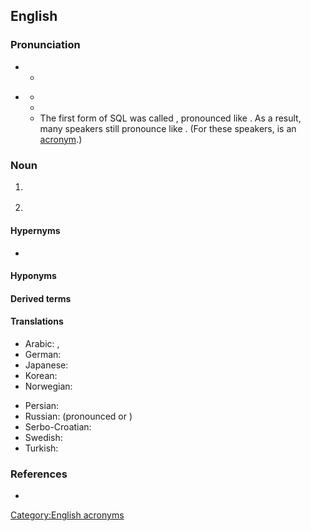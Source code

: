 ==English==

===Pronunciation===
* {{IPA letters|en|S|Q|L}}
** {{audio|en|En-us-SQL.ogg|Audio (US)}}
* {{sense|Structured Query Language}} {{IPA|en|/ˈsiːkwəl/}}
** {{audio|en|en-us-sequel.ogg|Audio (US)}}
** {{homophones|en|sequel}}
** The first form of SQL was called {{m|en||SEQUEL}}, pronounced like {{m|en||sequel}}. As a result, many speakers still pronounce {{m|en|SQL}} like {{m|en||sequel}}. (For these speakers, {{m|en|SQL}} is an [[Appendix:Glossary#acronym|acronym]].)

===Noun===
{{en-noun|-}}

# {{lb|en|computer language|databases}} {{initialism of|en|w:Structured Query Language}}
# {{lb|en|physics}} {{initialism of|en|[[standard]] [[quantum limit]]}}

====Hypernyms====
* {{l|en|QL}}

====Hyponyms====
{{col4
|en| eSQL
| NoSQL
| PL/SQL
| Transact-SQL
| T-SQL
}}

====Derived terms====
{{der2
|en|HSQLDB
}}

====Translations====
{{trans-top|SQL (Structured Query Language)}}
* Arabic: {{t|ar|إِس كْيُو إِل|tr=ʾes kyū ʾel|m}}, {{t|ar|إسْ كْيُو إلْ|m}}
* German: {{t+|de|SQL|n}}
* Japanese: {{t+|ja|SQL|tr="esu kyū eru"|alt=「エスキューエル」}}
* Korean: {{t|ko|SQL|alt="에스큐엘"}}
* Norwegian: {{t|no|SQL|n}}
{{trans-mid}}
* Persian: {{t|fa|اس‌کیوال|tr=es-kiyu-el|sc=fa-Arab}}
* Russian: {{t+|ru|SQL|m|tr=-}} (pronounced {{m|ru||эс-ку-э́ль}} or {{m|ru||эс-кью-э́л}})
* Serbo-Croatian: {{t|sh|SQL|m}}
* Swedish: {{t|sv|SQL|n}}
* Turkish: {{t+|tr|SQL}}
{{trans-bottom}}

===References===
* {{pedia}}

[[Category:English acronyms]]
